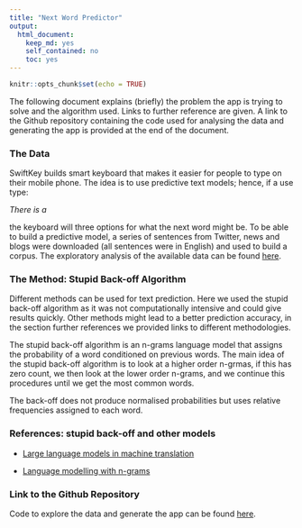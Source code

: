 ```yaml
---
title: "Next Word Predictor"
output: 
  html_document: 
    keep_md: yes
    self_contained: no
    toc: yes
---
```


```r
knitr::opts_chunk$set(echo = TRUE)
```

The following document explains (briefly) the problem the app is trying to solve and the algorithm used. Links to further reference are given. A link to the Github repository containing the code used for analysing the data and generating the app is provided at the end of the document.

### The Data

SwiftKey builds smart keyboard that makes it easier for people to type on their mobile phone. The idea is to use predictive text models; hence, if a use type:

*There is a*

the keyboard will three options for what the next word might be. To be able to build a predictive model, a series of sentences from Twitter, news and blogs were downloaded (all sentences were in English) and used to build a corpus. The exploratory analysis of the available data can be found [here](https://rpubs.com/chiaradg/228725).

### The Method: Stupid Back-off Algorithm

Different methods can be used for text prediction. Here we used the stupid back-off algorithm as it was not computationally intensive and could give results quickly. Other methods might lead to a better prediction accuracy, in the section further references we provided links to different methodologies.

The stupid back-off algorithm is an n-grams language model that assigns the probability of a word conditioned on  previous words. The main idea of the stupid back-off algorithm is to look at a higher order n-grmas, if this has zero count, we then look at the lower order n-grams, and we continue this procedures until we get the most common words. 

The back-off does not produce normalised probabilities but uses relative frequencies assigned to each word.

### References: stupid back-off and other models

- [Large language models in machine translation](http://www.aclweb.org/anthology/D07-1090.pdf)

- [Language modelling with n-grams](https://web.stanford.edu/~jurafsky/slp3/4.pdf)

### Link to the Github Repository

Code to explore the data and generate the app can be found [here](https://github.com/ChiaraDG/datasciencecoursera/tree/master/Capstone%20Project/NextWordPredictor).